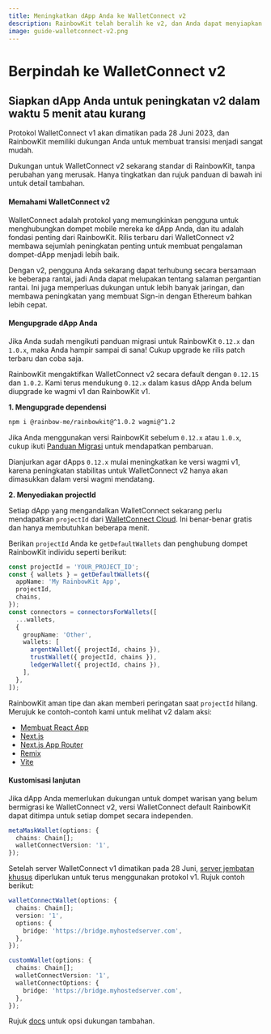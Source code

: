 ```yaml
---
title: Meningkatkan dApp Anda ke WalletConnect v2
description: RainbowKit telah beralih ke v2, dan Anda dapat menyiapkan dApp Anda dalam waktu 5 menit atau kurang
image: guide-walletconnect-v2.png
---
```


# Berpindah ke WalletConnect v2

## Siapkan dApp Anda untuk peningkatan v2 dalam waktu 5 menit atau kurang

Protokol WalletConnect v1 akan dimatikan pada 28 Juni 2023, dan RainbowKit memiliki dukungan Anda untuk membuat transisi menjadi sangat mudah.

Dukungan untuk WalletConnect v2 sekarang standar di RainbowKit, tanpa perubahan yang merusak. Hanya tingkatkan dan rujuk panduan di bawah ini untuk detail tambahan.

#### Memahami WalletConnect v2

WalletConnect adalah protokol yang memungkinkan pengguna untuk menghubungkan dompet mobile mereka ke dApp Anda, dan itu adalah fondasi penting dari RainbowKit. Rilis terbaru dari WalletConnect v2 membawa sejumlah peningkatan penting untuk membuat pengalaman dompet-dApp menjadi lebih baik.

Dengan v2, pengguna Anda sekarang dapat terhubung secara bersamaan ke beberapa rantai, jadi Anda dapat melupakan tentang salaman pergantian rantai. Ini juga memperluas dukungan untuk lebih banyak jaringan, dan membawa peningkatan yang membuat Sign-in dengan Ethereum bahkan lebih cepat.

#### Mengupgrade dApp Anda

Jika Anda sudah mengikuti panduan migrasi untuk RainbowKit `0.12.x` dan `1.0.x`, maka Anda hampir sampai di sana! Cukup upgrade ke rilis patch terbaru dan coba saja.

RainbowKit mengaktifkan WalletConnect v2 secara default dengan `0.12.15` dan `1.0.2`. Kami terus mendukung `0.12.x` dalam kasus dApp Anda belum diupgrade ke wagmi v1 dan RainbowKit v1.

**1. Mengupgrade dependensi**

```bash
npm i @rainbow-me/rainbowkit@^1.0.2 wagmi@^1.2
```

Jika Anda menggunakan versi RainbowKit sebelum `0.12.x` atau `1.0.x`, cukup ikuti [Panduan Migrasi](/docs/migration-guide) untuk mendapatkan pembaruan.

Dianjurkan agar dApps `0.12.x` mulai meningkatkan ke versi wagmi v1, karena peningkatan stabilitas untuk WalletConnect v2 hanya akan dimasukkan dalam versi wagmi mendatang.

**2. Menyediakan projectId**

Setiap dApp yang mengandalkan WalletConnect sekarang perlu mendapatkan `projectId` dari [WalletConnect Cloud](https://cloud.walletconnect.com/). Ini benar-benar gratis dan hanya membutuhkan beberapa menit.

Berikan `projectId` Anda ke `getDefaultWallets` dan penghubung dompet RainbowKit individu seperti berikut:

```ts
const projectId = 'YOUR_PROJECT_ID';
const { wallets } = getDefaultWallets({
  appName: 'My RainbowKit App',
  projectId,
  chains,
});
const connectors = connectorsForWallets([
  ...wallets,
  {
    groupName: 'Other',
    wallets: [
      argentWallet({ projectId, chains }),
      trustWallet({ projectId, chains }),
      ledgerWallet({ projectId, chains }),
    ],
  },
]);
```

RainbowKit aman tipe dan akan memberi peringatan saat `projectId` hilang. Merujuk ke contoh-contoh kami untuk melihat v2 dalam aksi:

-   [Membuat React App](https://codesandbox.io/p/sandbox/github/rainbow-me/rainbowkit/tree/main/examples/with-create-react-app)
-   [Next.js](https://codesandbox.io/p/sandbox/github/rainbow-me/rainbowkit/tree/main/examples/with-next)
-   [Next.js App Router](https://codesandbox.io/p/sandbox/github/rainbow-me/rainbowkit/tree/main/examples/with-next-app)
-   [Remix](https://codesandbox.io/p/sandbox/github/rainbow-me/rainbowkit/tree/main/examples/with-remix)
-   [Vite](https://codesandbox.io/p/sandbox/github/rainbow-me/rainbowkit/tree/main/examples/with-vite)

#### Kustomisasi lanjutan

Jika dApp Anda memerlukan dukungan untuk dompet warisan yang belum bermigrasi ke WalletConnect v2, versi WalletConnect default RainbowKit dapat ditimpa untuk setiap dompet secara independen.

```ts
metaMaskWallet(options: {
  chains: Chain[];
  walletConnectVersion: '1',
});
```

Setelah server WalletConnect v1 dimatikan pada 28 Juni, [server jembatan khusus](https://docs.walletconnect.com/1.0/bridge-server) diperlukan untuk terus menggunakan protokol v1. Rujuk contoh berikut:

```ts
walletConnectWallet(options: {
  chains: Chain[];
  version: '1',
  options: {
    bridge: 'https://bridge.myhostedserver.com',
  },
});

customWallet(options: {
  chains: Chain[];
  walletConnectVersion: '1',
  walletConnectOptions: {
    bridge: 'https://bridge.myhostedserver.com',
  },
});
```

Rujuk [docs](https://www.rainbowkit.com/docs/custom-wallet-list#walletconnect) untuk opsi dukungan tambahan.
